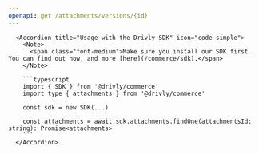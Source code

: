 ```yaml
---
openapi: get /attachments/versions/{id}
---
```


      <Accordion title="Usage with the Drivly SDK" icon="code-simple">
        <Note>
          <span class="font-medium">Make sure you install our SDK first. You can find out how, and more [here](/commerce/sdk).</span>
        </Note>

        ```typescript
        import { SDK } from '@drivly/commerce'
        import type { attachments } from '@drivly/commerce'

        const sdk = new SDK(...)

        const attachments = await sdk.attachments.findOne(attachmentsId: string): Promise<attachments>
        ```
      </Accordion>
